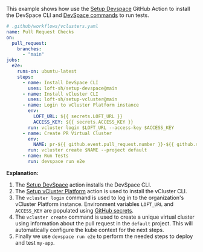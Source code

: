 This example shows how use the [Setup Devspace](https://github.com/loft-sh/setup-devspace) GitHub Action to install the DevSpace CLI and [DevSpace commands](https://devspace.sh/cli/docs/configuration/commands/basics) to run tests.

```yaml {11-12,24-25}
# .github/workflows/vclusters.yaml
name: Pull Request Checks
on:
  pull_request:
    branches:
      - "main"
jobs:
  e2e:
    runs-on: ubuntu-latest
    steps:
      - name: Install DevSpace CLI
        uses: loft-sh/setup-devspace@main
      - name: Install vCluster CLI
        uses: loft-sh/setup-vcluster@main
      - name: Login to vCluster Platform instance
        env:
          LOFT_URL: ${{ secrets.LOFT_URL }}
          ACCESS_KEY: ${{ secrets.ACCESS_KEY }}
        run: vcluster login $LOFT_URL --access-key $ACCESS_KEY
      - name: Create PR Virtual Cluster
        env:
          NAME: pr-${{ github.event.pull_request.number }}-${{ github.sha }}-${{ github.run_id }}
        run: vcluster create $NAME --project default
      - name: Run Tests
        run: devspace run e2e
```

**Explanation:**

1. The [Setup DevSpace](https://github.com/loft-sh/setup-devspace) action installs the DevSpace CLI.
2. The [Setup vCluster Platform](https://github.com/loft-sh/setup-vcluster) action is used to install the vCluster CLI.
3. The `vcluster login` command is used to log in to the organization's vCluster Platform instance. Environment variables `LOFT_URL` and `ACCESS_KEY` are populated using [GitHub secrets](https://docs.github.com/en/actions/security-guides/using-secrets-in-github-actions).
4. The `vcluster create` command is used to create a unique virtual cluster using information about the pull request in the `default` project. This will automatically configure the kube context for the next steps.
5. Finally we use `devspace run e2e` to perform the needed steps to deploy and test `my-app`.
